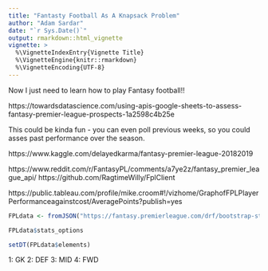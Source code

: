 ```yaml
---
title: "Fantasty Football As A Knapsack Problem"
author: "Adam Sardar"
date: "`r Sys.Date()`"
output: rmarkdown::html_vignette
vignette: >
  %\VignetteIndexEntry{Vignette Title}
  %\VignetteEngine{knitr::rmarkdown}
  %\VignetteEncoding{UTF-8}
---
```


Now I just need to learn how to play Fantasy football!!

https://towardsdatascience.com/using-apis-google-sheets-to-assess-fantasy-premier-league-prospects-1a2598c4b25e

This could be kinda fun - you can even poll previous weeks, so you could asses past performance over the season.

https://www.kaggle.com/delayedkarma/fantasy-premier-league-20182019

https://www.reddit.com/r/FantasyPL/comments/a7ye2z/fantasy_premier_league_api/
https://github.com/RagtimeWilly/FplClient

https://public.tableau.com/profile/mike.croom#!/vizhome/GraphofFPLPlayerPerformanceagainstcost/AveragePoints?publish=yes

```r

FPLdata <- fromJSON("https://fantasy.premierleague.com/drf/bootstrap-static")

FPLdata$stats_options

setDT(FPLdata$elements)
```

1: GK
2: DEF
3: MID
4: FWD


